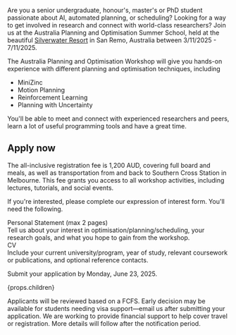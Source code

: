 Are you a senior undergraduate, honour's, master's or PhD student passionate about AI, automated planning, or scheduling? Looking for a way to get involved in research and connect with world-class researchers?
Join us at the Australia Planning and Optimisation Summer School, held at the beautiful [Silverwater Resort](https://www.silverwaterresort.com.au/) in San Remo, Australia between 3/11/2025 - 7/11/2025.

The Australia Planning and Optimisation Workshop will give you hands-on experience with different planning and optimisation techniques, including

- MiniZinc
- Motion Planning
- Reinforcement Learning
- Planning with Uncertainty

You'll be able to meet and connect with experienced researchers and peers, learn a lot of useful programming tools and have a great time.

<div class="mt-24" />

## Apply now

The all-inclusive registration fee is 1,200 AUD, covering full board and meals, as well as transportation from and back to Southern Cross Station in Melbourne. This fee grants you access to all workshop activities, including lectures, tutorials, and social events.

If you're interested, please complete our expression of interest form. You'll need the following.

<div className="text-skin-base">Personal Statement (max 2 pages)</div>

<div className="not-prose mb-6 text-sm text-skin-base/70">
  Tell us about your interest in optimisation/planning/scheduling, your research
  goals, and what you hope to gain from the workshop.
</div>

<div className="text-skin-base">CV</div>

<div className="not-prose mb-6 text-sm text-skin-base/70">
  Include your current university/program, year of study, relevant coursework or
  publications, and optional reference contacts.
</div>

Submit your application by Monday, June 23, 2025.

{props.children}

<div className="not-prose text-xs text-skin-base/70">
  Applicants will be reviewed based on a FCFS. Early decision may be available
  for students needing visa support—email us after submitting your application.
  We are working to provide financial support to help cover travel or
  registration. More details will follow after the notification period.
</div>
